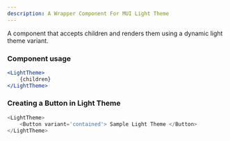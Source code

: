 ```yaml
---
description: A Wrapper Component For MUI Light Theme
---
```



A component that accepts children and renders them using a dynamic light theme variant.

### Component usage
```jsx
<LightTheme>
    {children}
</LightTheme>
```

### Creating a Button in Light Theme

```js live
<LightTheme>
    <Button variant='contained'> Sample Light Theme </Button>
</LightTheme>
```
